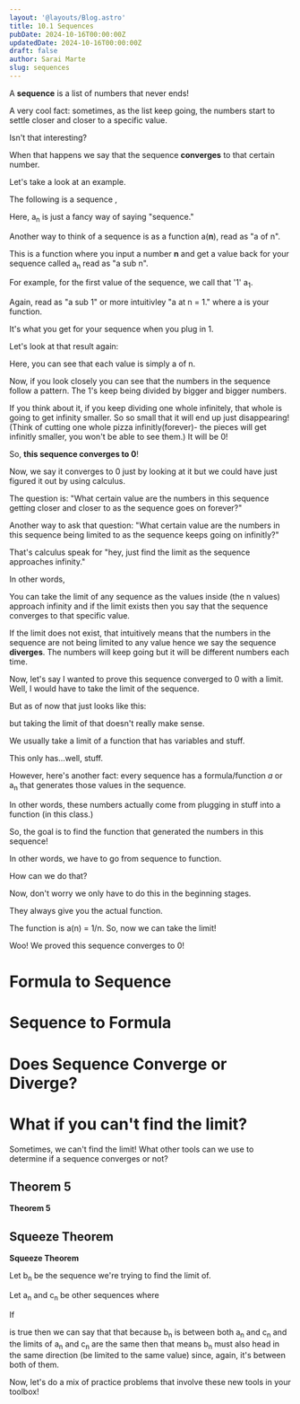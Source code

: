```yaml
---
layout: '@layouts/Blog.astro'
title: 10.1 Sequences
pubDate: 2024-10-16T00:00:00Z 
updatedDate: 2024-10-16T00:00:00Z 
draft: false
author: Sarai Marte
slug: sequences
---
```



A **sequence** is a list of numbers that never ends! 

A very cool fact: sometimes, as the list keep going, the numbers start to settle closer and closer to a specific value.

Isn't that interesting?

When that happens we say that the sequence **converges** to that certain number. 

Let's take a look at an example. 

The following is a sequence ,

<Latex formula = "a_n = \left\{1, \frac{1}{2}, \frac{1}{3}, \frac{1}{4}, ...\right\}" />

Here, a<sub>n</sub> is just a fancy way of saying "sequence."

Another way to think of a sequence is as a function a(**n**), read as "a of n". 

This is a function where you input a number **n**  and get a value back for your sequence called a<sub>n</sub> read as "a sub n". 

For example, for the first value of the sequence, we call that '1' a<sub>1</sub>. 

Again, read as "a sub 1" or more intuitivley "a at n = 1." where a is your function. 

It's what you get for your sequence when you plug in 1. 

Let's look at that result again:

Here, you can see that each value is simply a of n. 

<Latex formula = "a_n = \left\{ 
\begin{array}{c} 
1 \\ a_1 
\end{array}, 
\begin{array}{c} 
\frac{1}{2} \\ a_2 
\end{array}, 
\begin{array}{c} 
\frac{1}{3} \\ a_3 
\end{array}, 
\begin{array}{c} 
\frac{1}{4} \\ a_4 
\end{array}, 
\dots \right\}" />

Now, if you look closely you can see that the numbers in the sequence follow a pattern. The 1's keep being divided by bigger and bigger numbers. 

<Latex formula = "a_n = \left\{1, \frac{1}{2}, \frac{1}{3}, \frac{1}{4}, \frac{1}{5}, \frac{1}{6}, \frac{1}{7}, \frac{1}{8}, \frac{1}{9}, \frac{1}{10}, \frac{1}{11}, \frac{1}{12}, \dots \right\}" />

If you think about it, if you keep dividing one whole infinitely, that whole is going to get infinity smaller. So so small that it will end up just disappearing! (Think of cutting one whole pizza infinitly(forever)- the pieces will get infinitly smaller, you won't be able to see them.) It will be 0!

So, **this sequence converges to 0**!

Now, we say it converges to 0 just by looking at it but we could have just figured it out by using calculus.

The question is: "What certain value are the numbers in this sequence getting closer and closer to as the sequence goes on forever?"

Another way to ask that question: "What certain value are the numbers in this sequence being limited to as the sequence keeps going on infinitly?"

That's calculus speak for "hey, just find the limit as the sequence approaches infinity."

In other words,

<Latex formula = "\lim\limits_{n \to \infty} \, a_n" />

You can take the limit of any sequence as the values inside (the n values) approach infinity and if the limit exists then you say that the sequence converges to that specific value.

If the limit does not exist, that intuitively means that the numbers in the sequence are not being limited to any value hence we say the sequence **diverges**. The numbers will keep going but it will be different numbers each time. 

Now, let's say I wanted to prove this sequence converged to 0 with a limit. Well, I would have to take the limit of the sequence. 

But as of now that just looks like this: 

<Latex formula = "\lim\limits_{n \to \infty} \, \left\{1, \frac{1}{2}, \frac{1}{3}, \frac{1}{4}, ...\right\}" />

but taking the limit of that doesn't really make sense.

We usually take a limit of a function that has variables and stuff. 

This only has...well, stuff.

However, here's another fact: every sequence has a formula/function *a* or a<sub>n</sub> that generates those values in the sequence. 

In other words, these numbers actually come from plugging in stuff into a function (in this class.)

So, the goal is to find the function that generated the numbers in this sequence!

In other words, we have to go from sequence to function. 

How can we do that?

Now, don't worry we only have to do this in the beginning stages. 

They always give you the actual function. 

The function is a(n) = 1/n. So, now we can take the limit!

<Latex formula = "\lim\limits_{n \to \infty} \, a_n = \frac{1}{n} = \frac{1}{\infty} = 0" />

Woo! We proved this sequence converges to 0!

# Formula to Sequence 

# Sequence to Formula 

# Does Sequence Converge or Diverge?


# What if you can't find the limit?

Sometimes, we can't find the limit! What other tools can we use to determine if a sequence converges or not?

## Theorem 5

<RuleBox>
<p><b>Theorem 5</b></p>

<Latex formula="
\begin{aligned}
&\text{(a)} \quad \lim\limits_{n \to \infty} \frac{\ln n}{n} = 0, \\
&\text{(b)} \quad \lim\limits_{n \to \infty} \sqrt[n]{n} = 1, \\
&\text{(c)} \quad \lim\limits_{n \to \infty} x^{1/n} = 1 \quad \text{if } x > 0, \\
&\text{(d)} \quad \lim\limits_{n \to \infty} x^n = 0 \quad \text{if } |x| < 1, \\
&\text{(e)} \quad \lim\limits_{n \to \infty} \left( 1 + \frac{x}{n} \right)^n = e^x, \\
&\text{(f)} \quad \lim\limits_{n \to \infty} \frac{x^n}{n!} = 0.
\end{aligned}
"/>
</RuleBox>

## Squeeze Theorem 

<RuleBox>

<p><b>Squeeze Theorem</b></p>

Let b<sub>n</sub> be the sequence we're trying to find the limit of. 

Let a<sub>n</sub> and c<sub>n</sub> be other sequences where

<Latex formula="a_n \leq b_n \leq c_n" />

If

<Latex formula="\lim\limits_{n \to \infty} a_n = \lim\limits_{n \to \infty} c_n = L" />

is true then we can say that that because b<sub>n</sub> is between both a<sub>n</sub> and c<sub>n</sub> and the limits of a<sub>n</sub> and c<sub>n</sub> are the same then that means b<sub>n</sub> must also head in the same direction (be limited to the same value) since, again, it's between both of them. 

</RuleBox>

Now, let's do a mix of practice problems that involve these new tools in your toolbox! 